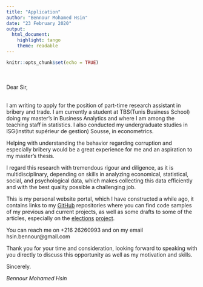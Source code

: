 ```yaml
---
title: "Application"
author: "Bennour Mohamed Hsin"
date: "23 February 2020"
output:
  html_document:
    highlight: tango
    theme: readable
---
```


```r
knitr::opts_chunk$set(echo = TRUE)
```
\
\
Dear Sir,
\
\

I am writing to apply for the position of part-time research assistant in bribery and trade. I am currently a student at TBS(Tunis Business School) doing my master’s in Business Analytics and where I am among the teaching staff in statistics. I also conducted my undergraduate studies in ISG(institut supérieur de gestion) Sousse, in econometrics.

Helping with understanding the behavior regarding corruption and especially bribery would be a great experience for me and an aspiration to my master’s thesis.

I regard this research with tremendous rigour and diligence, as it is multidisciplinary, depending on skills in analyzing economical, statistical, social, and psychological data, which makes collecting this data efficiently and with the best quality possible a challenging job.

This is my personal website portal, which I have constructed a while ago, it contains links to my [GitHub](https://github.com/bennour007?tab=repositories) repositories where you can find code samples of my previous and current projects, as well as some drafts to some of the articles, especially on the [elections](https://bennour007.github.io/bennouR.github.io/docs/elections2014/report.html) [project](https://bennour007.github.io/bennouR.github.io/research.html).

You can reach me on +216 26260993 and on my email hsin.bennour@gmail.com

Thank you for your time and consideration, looking forward to speaking with you directly to discuss this opportunity as well as my motivation and skills.

Sincerely.

*Bennour Mohamed Hsin*